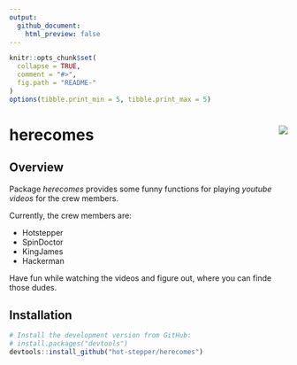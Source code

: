 ```yaml
---
output:
  github_document:
    html_preview: false
---
```


<!-- README.md is generated from README.Rmd. Please edit that file -->

```r
knitr::opts_chunk$set(
  collapse = TRUE,
  comment = "#>",
  fig.path = "README-"
)
options(tibble.print_min = 5, tibble.print_max = 5)
```


# herecomes <img src="man/figures/herecomes_logo.png" align="right" />


## Overview

Package _herecomes_ provides some funny functions for playing _youtube videos_ for 
the crew members.

Currently, the crew members are:

* Hotstepper
* SpinDoctor
* KingJames 
* Hackerman 

Have fun while watching the videos and figure out, where you can finde those dudes. 


## Installation

```r
# Install the development version from GitHub:
# install.packages("devtools")
devtools::install_github("hot-stepper/herecomes")
```
